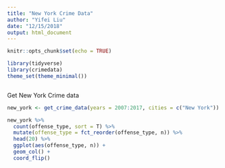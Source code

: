 ```yaml
---
title: "New York Crime Data"
author: "Yifei Liu"
date: "12/15/2018"
output: html_document
---
```


```r
knitr::opts_chunk$set(echo = TRUE)
```

```r
library(tidyverse)
library(crimedata)
theme_set(theme_minimal())



```



Get New York Crime data
```r
new_york <- get_crime_data(years = 2007:2017, cities = c("New York"))

new_york %>% 
  count(offense_type, sort = T) %>%
  mutate(offense_type = fct_reorder(offense_type, n)) %>%
  head(20) %>%
  ggplot(aes(offense_type, n)) +
  geom_col() +
  coord_flip()
  
  
  
  
  
```











